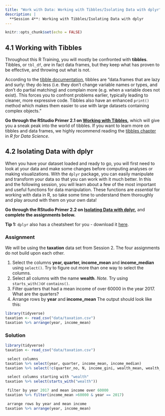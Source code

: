 ```yaml
---
title: "Work with Data: Working with Tibbles/Isolating Data with dplyr"
description: |
  **Session 4**: Working with Tibbles/Isolating Data with dplyr
---
```


```r
knitr::opts_chunk$set(echo = FALSE)
```

## 4.1 Working with Tibbles

Throughout this R Training, you will mostly be confronted with **tibbles**. Tibbles, or `tbl_df`, *are* in fact data frames, but they keep what has proven to be effective, and throwing out what is not. 

According to the [tibble documentation](https://tibble.tidyverse.org/), tibbles are "data.frames that are lazy and surly: they do less (i.e. they don’t change variable names or types, and don’t do partial matching) and complain more (e.g. when a variable does not exist). This forces you to confront problems earlier, typically leading to cleaner, more expressive code. Tibbles also have an enhanced `print()` method which makes them easier to use with large datasets containing complex objects."

**Go through the RStudio Primer 2.1 on [Working with Tibbles](https://rstudio.cloud/learn/primers/2.1),** which will give you a sneak peak into the world of tibbles. If you want to learn more on tibbles and data frames, we highly recommend reading the [tibbles chapter](https://r4ds.had.co.nz/tibbles.html) in *R for Data Science*. 


## 4.2 Isolating Data with dplyr

When you have your dataset loaded and ready to go, you will first need to look at your data and make some changes before computing analyses or making visualizations. With the `dplyr` package, you can easily manipulate and transform your data so that you can work with it much better. In this and the following session, you will learn about a few of the most important and useful functions for data manipulation. These functions are *essential* for working with data in R, so take some time to understand them thoroughly and play around with them on your own data!

**Go through the RStudio Primer 2.2 on [Isolating Data with dplyr](https://rstudio.cloud/learn/primers/2.2),** and **complete the assignments below.**

**Tip 1:** `dplyr` also has a cheatsheet for you - download it [here](resources/session4/data-transformation.pdf).

### Assignment

We will be using the **taxation** data set from Session 2. The four assignments do not build upon each other.

  1. Select the columns **year, quarter, income_mean** and **income_median** using `select()`. Try to figure out more than one way to select the columns.
  2. Select all columns with the name **wealth**. *Note.* Try using `starts_with()`or `contains()`.
  3. Filter quarters that had a mean income of over 60000 in the year 2017. What are the quarters?
  4. Arrange rows by **year** and **income_mean** The output should look like this:
```r
library(tidyverse)
taxation <- read_csv("data/taxation.csv")
taxation %>% arrange(year, income_mean)
```

### Solution
``` r
library(tidyverse)
taxation <- read_csv("data/taxation.csv")

 select columns
taxation %>% select(year, quarter, income_mean, income_median)
taxation %>% select(!c(quarter_no, N, income_gini, wealth_mean, wealth_median, wealth_gini))

 select columns starting with "wealth"
taxation %>% select(starts_with("wealth"))

 filter by year 2017 and mean income over 60000
taxation %>% filter(income_mean >60000 & year == 2017)

 arrange rows by year and mean income
taxation %>% arrange(year, income_mean)
```